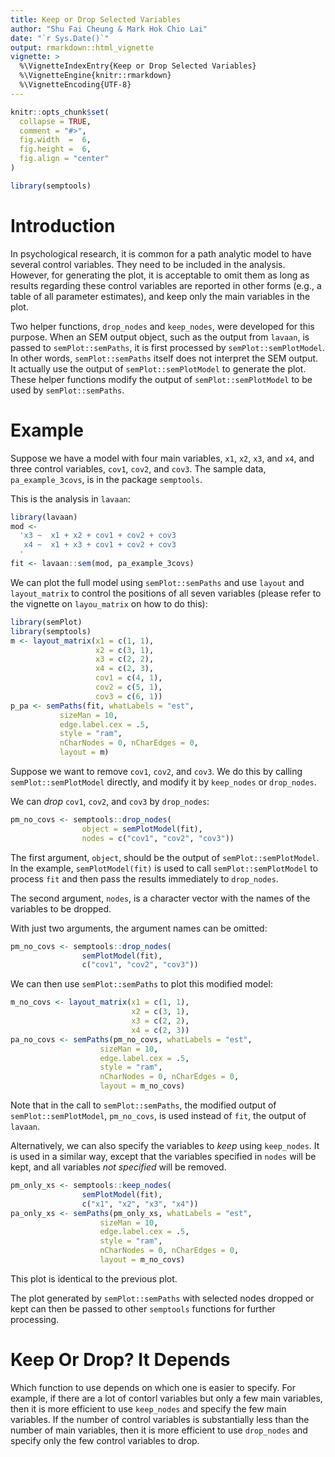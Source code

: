 ---
title: Keep or Drop Selected Variables
author: "Shu Fai Cheung & Mark Hok Chio Lai"
date: "`r Sys.Date()`"
output: rmarkdown::html_vignette
vignette: >
  %\VignetteIndexEntry{Keep or Drop Selected Variables}
  %\VignetteEngine{knitr::rmarkdown}
  %\VignetteEncoding{UTF-8}
---

```{r, include = FALSE}
knitr::opts_chunk$set(
  collapse = TRUE,
  comment = "#>",
  fig.width  =  6,
  fig.height =  6,
  fig.align = "center"
)
```

```{r setup, echo = FALSE}
library(semptools)
```

# Introduction

In psychological research, it is common for a path analytic model to have
several control variables. They need to be included in the analysis. However,
for generating the plot, it is acceptable to omit them as long as results
regarding these control variables are reported in other forms (e.g., a table
of all parameter estimates), and keep only the main variables in the plot.

Two helper functions, `drop_nodes` and `keep_nodes`, were developed for
this purpose. When an SEM output object, such as the output from `lavaan`,
is passed to `semPlot::semPaths`, it is first processed by
`semPlot::semPlotModel`. In other words, `semPlot::semPaths` itself
does not interpret the SEM output. It actually use the output of
`semPlot::semPlotModel` to generate the plot.
These helper functions modify the output
of `semPlot::semPlotModel` to be used by `semPlot::semPaths`.

# Example

Suppose we have a model with four main variables, `x1`, `x2`, `x3`, and
`x4`, and three control variables, `cov1`, `cov2`, and `cov3`. The
sample data, `pa_example_3covs`, is in the package `semptools`.

This is the analysis in `lavaan`:

```{r}
library(lavaan)
mod <-
  'x3 ~  x1 + x2 + cov1 + cov2 + cov3
   x4 ~  x1 + x3 + cov1 + cov2 + cov3
  '
fit <- lavaan::sem(mod, pa_example_3covs)
```

We can plot the full model using `semPlot::semPaths` and
use `layout` and `layout_matrix` to control the positions
of all seven variables (please refer to the vignette on
`layou_matrix` on how to do this):

```{r}
library(semPlot)
library(semptools)
m <- layout_matrix(x1 = c(1, 1),
                   x2 = c(3, 1),
                   x3 = c(2, 2),
                   x4 = c(2, 3),
                   cov1 = c(4, 1),
                   cov2 = c(5, 1),
                   cov3 = c(6, 1))
p_pa <- semPaths(fit, whatLabels = "est",
           sizeMan = 10,
           edge.label.cex = .5,
           style = "ram",
           nCharNodes = 0, nCharEdges = 0,
           layout = m)
```

Suppose we want to remove `cov1`, `cov2`, and
`cov3`. We do this by calling `semPlot::semPlotModel`
directly, and modify it by `keep_nodes` or `drop_nodes`.

We can *drop* `cov1`, `cov2`, and `cov3` by `drop_nodes`:

```{r}
pm_no_covs <- semptools::drop_nodes(
                object = semPlotModel(fit),
                nodes = c("cov1", "cov2", "cov3"))
```

The first argument, `object`, should be the output of
`semPlot::semPlotModel`. In the example, `semPlotModel(fit)`
is used to call `semPlot::semPlotModel` to process `fit`
and then pass the results immediately to `drop_nodes`.

The second argument, `nodes`, is a character vector with
the names of the variables to be dropped.

With just two arguments, the argument names can be omitted:

```{r}
pm_no_covs <- semptools::drop_nodes(
                semPlotModel(fit),
                c("cov1", "cov2", "cov3"))
```

We can then use `semPlot::semPaths` to plot this modified
model:

```{r}
m_no_covs <- layout_matrix(x1 = c(1, 1),
                           x2 = c(3, 1),
                           x3 = c(2, 2),
                           x4 = c(2, 3))
pa_no_covs <- semPaths(pm_no_covs, whatLabels = "est",
                    sizeMan = 10,
                    edge.label.cex = .5,
                    style = "ram",
                    nCharNodes = 0, nCharEdges = 0,
                    layout = m_no_covs)
```

Note that in the call to `semPlot::semPaths`, the modified
output of `semPlot::semPlotModel`, `pm_no_covs`, is used
instead of `fit`, the output of `lavaan`.

Alternatively, we can also specify the variables to *keep*
using `keep_nodes`. It is used in a similar way, except that
the variables specified in `nodes` will be kept, and all
variables *not specified* will be removed.

```{r}
pm_only_xs <- semptools::keep_nodes(
                semPlotModel(fit),
                c("x1", "x2", "x3", "x4"))
pa_only_xs <- semPaths(pm_only_xs, whatLabels = "est",
                    sizeMan = 10,
                    edge.label.cex = .5,
                    style = "ram",
                    nCharNodes = 0, nCharEdges = 0,
                    layout = m_no_covs)
```

This plot is identical to the previous plot.

The plot generated
by `semPlot::semPaths` with selected nodes dropped or
kept can then be passed to other
`semptools` functions for further processing.

# Keep Or Drop? It Depends

Which function to use depends on which one is easier
to specify. For example,
if there are a lot of contorl variables but only a few
main variables, then it is more efficient to use `keep_nodes`
and specify the few main variables. If the number of
control variables is substantially less than the number of
main variables, then it is more efficient to use `drop_nodes`
and specify only the few control variables to drop.